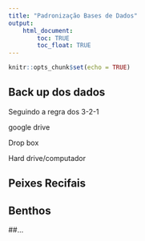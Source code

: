 ```yaml
---
title: "Padronização Bases de Dados"
output: 
    html_document:
        toc: TRUE
        toc_float: TRUE
---
```


<style>
body {
text-align: justify}
</style>

```r
knitr::opts_chunk$set(echo = TRUE)
```

## Back up dos dados

Seguindo a regra dos 3-2-1

google drive 

Drop box

Hard drive/computador



## Peixes Recifais

## Benthos

##...

